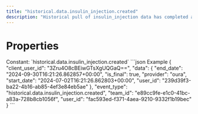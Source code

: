 ```yaml
---
title: "historical.data.insulin_injection.created"
description: "Historical pull of insulin_injection data has completed and you can now pull data for this resource."
---
```

# Properties
<ResponseField name="event_type" type="const string" required="true">
Constant: `historical.data.insulin_injection.created`
</ResponseField>
<ResponseField name="team_id" type="string" required="true">
</ResponseField>
<ResponseField name="user_id" type="string" required="true">
</ResponseField>
<ResponseField name="client_user_id" type="string" required="true">
</ResponseField>
<ResponseField name="data" type="HistoricalDataCreated" required="true">
<Expandable title="HistoricalDataCreated" defaultOpen="true">
<ResponseField name="user_id" type="string" required="true">
</ResponseField>
<ResponseField name="start_date" type="string" required="true">
</ResponseField>
<ResponseField name="end_date" type="string" required="true">
</ResponseField>
<ResponseField name="is_final" type="boolean" required="true">
</ResponseField>
<ResponseField name="provider" type="string" required="true">
</ResponseField>
</Expandable>
</ResponseField>
<ResponseExample>
```json Example
{
  "client_user_id": "3Zru4O8cBEiwGTsXgUQGaQ==",
  "data": {
    "end_date": "2024-09-30T16:21:26.862857+00:00",
    "is_final": true,
    "provider": "oura",
    "start_date": "2024-07-02T16:21:26.862803+00:00",
    "user_id": "239d39f3-ba22-4b16-ab85-4ef3e84eb5ae"
  },
  "event_type": "historical.data.insulin_injection.created",
  "team_id": "e89cc9fe-e1c0-41bc-a83a-728b8cb1056f",
  "user_id": "fac593ed-f371-4aea-9210-9332f1b19bec"
}
```
</ResponseExample>
